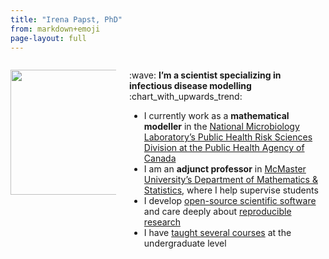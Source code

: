 ```yaml
---
title: "Irena Papst, PhD"
from: markdown+emoji
page-layout: full
---
```


:::: {.columns}
::: {.column width="35%"}
![](assets/tan-and-red.jpg){width=200}
:::

::: {.column width="65%"}
:wave: **I'm a scientist specializing in infectious disease modelling
** :chart_with_upwards_trend:

- I currently work as a **mathematical modeller** in the [National Microbiology Laboratory's Public Health Risk Sciences Division at the Public Health Agency of Canada](https://www.canada.ca/en/public-health/programs/national-microbiology-laboratory-for-professionals.html)
- I am an **adjunct professor** in [McMaster University's Department of Mathematics & Statistics](https://math.mcmaster.ca), where I help supervise students
- I develop [open-source scientific software](projects.html) and care deeply about [reproducible research](projects.html)
- I have [taught several courses](teaching.html) at the undergraduate level
:::
::::